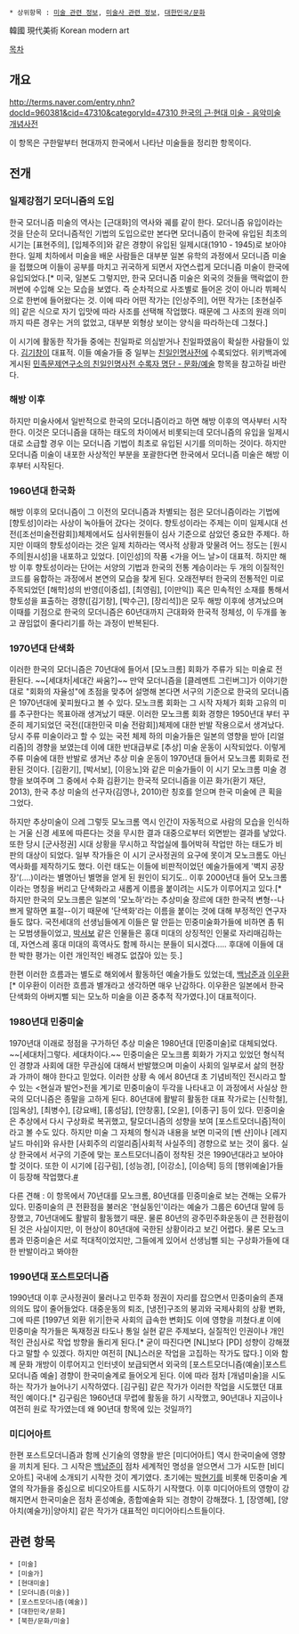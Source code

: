  * 상위항목 : [[미술 관련 정보]], [[미술사 관련 정보]], [[대한민국/문화]]
 
韓國 現代美術
Korean modern art

[[목차]]

== 개요 ==

[[http://terms.naver.com/entry.nhn?docId=960381&cid=47310&categoryId=47310 한국의 근·현대 미술 - 음악미술 개념사전]]

이 항목은 구한말부터 현대까지 한국에서 나타난 미술들을 정리한 항목이다.

== 전개 ==

=== 일제강점기 모더니즘의 도입 ===

한국 모더니즘 미술의 역사는 [근대화]의 역사와 궤를 같이 한다. 모더니즘 유입이라는 것을 단순히 모더니즘적인 기법의 도입으로만 본다면 모더니즘이 한국에 유입된 최초의 시기는 [표현주의], [입체주의]와 같은 경향이 유입된 일제시대(1910 - 1945)로 보아야 한다. 일제 치하에서 미술을 배운 사람들은 대부분 일본 유학의 과정에서 모더니즘 미술을 접했으며 이들이 공부를 마치고 귀국하게 되면서 자연스럽게 모더니즘 미술이 한국에 유입되었다.[* 미국, 일본도 그렇지만, 한국 모더니즘 미술은 외국의 것들을 맥락없이 한꺼번에 수입해 오는 모습을 보였다. 즉 순차적으로 사조별로 들어온 것이 아니라 뷔페식으로 한번에 들어왔다는 것. 이에 따라 어떤 작가는 [인상주의], 어떤 작가는 [초현실주의] 같은 식으로 자기 입맛에 따라 사조를 선택해 작업했다. 때문에 그 사조의 원래 의미까지 따른 경우는 거의 없었고, 대부분 외형상 보이는 양식을 따라하는데 그쳤다.]

이 시기에 활동한 작가들 중에는 친일파로 의심받거나 친일파였음이 확실한 사람들이 있다. [[김기창]]이 대표적. 이들 예술가들 중 일부는 [[친일인명사전]]에 수록되었다. 위키백과에 게시된 [https://ko.wikipedia.org/wiki/%EB%AF%BC%EC%A1%B1%EB%AC%B8%EC%A0%9C%EC%97%B0%EA%B5%AC%EC%86%8C%EC%9D%98_%EC%B9%9C%EC%9D%BC%EC%9D%B8%EB%AA%85%EC%82%AC%EC%A0%84_%EC%88%98%EB%A1%9D%EC%9E%90_%EB%AA%85%EB%8B%A8_-_%EB%AC%B8%ED%99%94/%EC%98%88%EC%88%A0 민족문제연구소의 친일인명사전 수록자 명단 - 문화/예술] 항목을 참고하길 바란다.

=== 해방 이후 ===

하지만 미술사에서 일반적으로 한국의 모더니즘이라고 하면 해방 이후의 역사부터 시작한다. 이것은 모더니즘을 대하는 태도의 차이에서 비롯되는데 모더니즘의 유입을 일제시대로 소급할 경우 이는 모더니즘 기법이 최초로 유입된 시기를 의미하는 것이다. 하지만 모더니즘 미술이 내포한 사상적인 부분을 포괄한다면 한국에서 모더니즘 미술은 해방 이후부터 시작된다.

=== 1960년대 한국화 ===

해방 이후의 모더니즘이 그 이전의 모더니즘과 차별되는 점은 모더니즘이라는 기법에 [향토성]이라는 사상이 녹아들어 갔다는 것이다. 향토성이라는 주제는 이미 일제시대 선전([조선미술전람회])체제에서도 심사위원들이 심사 기준으로 삼았던 중요한 주제다. 하지만 이때의 향토성이라는 것은 일제 치하라는 역사적 상황과 맞물려 어느 정도는 [원시주의|원시성]을 내포하고 있었다. [이인성]의 작품 <가을 어느 날>이 대표적. 하지만 해방 이후 향토성이라는 단어는 서양의 기법과 한국의 전통 계승이라는 두 개의 이질적인 코드를 융합하는 과정에서 본연의 모습을 찾게 된다. 오래전부터 한국의 전통적인 미로 주목되었던 [해학]성의 반영([이중섭], [최영림], [이만익]) 혹은 민속적인 소재를 통해서 향토성을 표출하는 경향([김기창], [박수근], [장리석])은 모두 해방 이후에 생겨났으며 이때를 기점으로 한국의 모더니즘은 60년대까지 근대화와 한국적 정체성, 이 두개를 놓고 끊임없이 줄다리기를 하는 과정이 반복된다.

=== 1970년대 단색화 ===

이러한 한국의 모더니즘은 70년대에 들어서 [모노크롬] 회화가 주류가 되는 미술로 전환된다. ~~[세대차|세대간 싸움?]~~ 만약 모더니즘을 [클레멘트 그린버그]가 이야기한 대로 "회화의 자율성"에 초점을 맞추어 설명해 본다면 서구의 기준으로 한국의 모더니즘은 1970년대에 꽃피웠다고 볼 수 있다. 모노크롬 회화는 그 시작 자체가 회화 고유의 미를 추구한다는 목표아래 생겨났기 때문. 이러한 모노크롬 회화 경향은 1950년대 부터 꾸준히 제기되었던 국전([대한민국 미술 전람회])체제에 대한 반발 작용으로서 생겨났다. 당시 주류 미술이라고 할 수 있는 국전 체제 하의 미술가들은 일본의 영향을 받아 [리얼리즘]의 경향을 보였는데 이에 대한 반대급부로 [추상] 미술 운동이 시작되었다. 이렇게 주류 미술에 대한 반발로 생겨난 추상 미술 운동이 1970년대 들어서 모노크롬 회화로 전환된 것이다. [김환기], [박서보], [이응노]와 같은 미술가들이 이 시기 모노크롬 미술 경향을 보여주며 그 중에서 수화 김환기는 한국적 모더니즘을 이끈 화가(환기 재단, 2013), 한국 추상 미술의 선구자(김영나, 2010)란 칭호를 얻으며 한국 미술에 큰 획을 그었다. 

하지만 추상미술이 으레 그렇듯 모노크롬 역시 인간이 자동적으로 사람의 모습을 인식하는 거울 신경 세포에 따른다는 것을 무시한 결과 대중으로부터 외면받는 결과를 낳았다. 또한 당시 [군사정권] 시대 상황을 무시하고 작업실에 틀어박혀 작업만 하는 태도가 비판의 대상이 되었다. 일부 작가들은 이 시기 군사정권의 요구에 못이겨 모노크롬도 아닌 역사화를 제작하기도 했다. 이런 태도는 이들에 비판적이었던 예술가들에게 '벽지 공장장'(....)이라는 별명아닌 별명을 얻게 된 원인이 되기도.. 이후 2000년대 들어 모노크롬이라는 명칭을 버리고 단색화라고 새롭게 이름을 붙이려는 시도가 이루어지고 있다.[* 하지만 한국의 모노크롬은 일본의 '모노하'라는 추상미술 장르에 대한 한국적 변형--나쁘게 말하면 표절--이기 때문에 '단색화'라는 이름을 붙이는 것에 대해 부정적인 연구자들도 많다. 국전세대의 선생님들에게 이들은 말 안듣는 민중미술화가들에 비하면 좀 튀는 모범생들이었고, [[박서보]] 같은 인물들은 홍대 미대의 상징적인 인물로 자리매김하는데, 자연스레 홍대 미대의 흑역사도 함께 하시는 분들이 되시겠다..... 후대에 이들에 대한 박한 평가는 이런 개인적인 배경도 없잖아 있는 듯.]

한편 이러한 흐름과는 별도로 해외에서 활동하던 예술가들도 있었는데, [[백남준]]과 [[이우환]][* 이우환이 이러한 흐름과 별개라고 생각하면 매우 난감하다. 이우환은 일본에서 한국 단색화의 아버지뻘 되는 모노하 미술을 이끈 중추적 작가였다.]이 대표적이다.

=== 1980년대 민중미술 ===

1970년대 이래로 정점을 구가하던 추상 미술은 1980년대 [민중미술]로 대체되었다. ~~[세대차|그렇다. 세대차이다.~~ 민중미술은 모노크롬 회화가 가지고 있었던 형식적인 경향과 사회에 대한 무관심에 대해서 반발했으며 미술이 사회의 일부로서 삶의 현장과 가까이 해야 한다고 믿었다. 이러한 상황 속 에서 80년대 초 기념비적인 전시라고 할 수 있는 <현실과 발언>전을 계기로 민중미술이 두각을 나타내고 이 과정에서 사실상 한국의 모더니즘은 종말을 고하게 된다. 80년대에 활발히 활동한 대표 작가로는 [신학철], [임옥상], [최병수], [강요배], [홍성담], [안창홍], [오윤], [이종구] 등이 있다. 민중미술은 추상에서 다시 구상화로 복귀했고, 탈모더니즘의 성향을 보여 [포스트모더니즘]적이라고 볼 수도 있다. 하지만 미술 그 자체의 형식과 내용을 보면 미국의 [벤 샨]이나 [레지날드 마쉬]와 유사한 [사회주의 리얼리즘|사회적 사실주의] 경향으로 보는 것이 옳다. 실상 한국에서 서구의 기준에 맞는 포스트모더니즘이 정착된 것은 1990년대라고 보아야 할 것이다. 또한 이 시기에 [김구림], [성능경], [이강소], [이승택] 등의 [행위예술]가들이 등장해 작업했다.[http://m.blog.ohmynews.com/seulsong/149910 #]

다른 견해 : 이 항목에서 70년대를 모노크롬, 80년대를 민중미술로 보는 견해는 오류가 있다. 민중미술의 큰 전환점을 불러온 '현실동인'이라는 예술가 그룹은 60년대 말에 등장했고, 70년대에도 활발히 활동했기 때문. 물론 80년의 광주민주화운동이 큰 전환점이 된 것은 사실이지만, 이 현상이 80년대에 국한된 상황이라고 보긴 어렵다. 물론 모노크롬과 민중미술은 서로 적대적이었지만, 그들에게 있어서 선생님뻘 되는 구상화가들에 대한 반발이라고 봐야한




=== 1990년대 포스트모더니즘 ===

1990년대 이후 군사정권이 물러나고 민주화 정권이 자리를 잡으면서 민중미술의 존재 의의도 많이 줄어들었다. 대중운동의 퇴조, [냉전]구조의 붕괴와 국제사회의 상황 변화, 그에 따른 [1997년 외환 위기|한국 사회의 급속한 변화]도 이에 영향을 끼쳤다.[http://weekly.khan.co.kr/khnm.html?artid=19160&mode=view #] 이에 민중미술 작가들은 독재정권 타도나 통일 실현 같은 주제보다, 실질적인 인권이나 개인적인 관심사로 작업 방향을 돌리게 된다.[* 굳이 따진다면 [NL]보다 [PD] 성향이 강해졌다고 말할 수 있겠다. 하지만 여전히 [NL]스러운 작업을 고집하는 작가도 많다.] 이와 함께 문화 개방이 이루어지고 인터넷이 보급되면서 외국의 [포스트모더니즘(예술)|포스트모더니즘 예술] 경향이 한국미술계로 들어오게 된다. 이에 따라 점차 [개념미술]을 시도하는 작가가 늘어나기 시작하였다. [김구림] 같은 작가가 이러한 작업을 시도했던 대표적인 예이다.[* 김구림은 1960년대 무렵에 활동을 하기 시작했고, 90년대나 지금이나 여전히 원로 작가였는데 왜 90년대 항목에 있는 것일까?]

=== 미디어아트 ===

한편 포스트모더니즘과 함께 신기술의 영향을 받은 [미디어아트] 역시 한국미술에 영향을 끼치게 된다. 그 시작은 [[백남준]]이 점차 세계적인 명성을 얻으면서 그가 시도한 [비디오아트] 국내에 소개되기 시작한 것이 계기였다. 초기에는 [[박현기]]를 비롯해 민중미술 계열의 작가들을 중심으로 비디오아트를 시도하기 시작했다. 이후 미디어아트의 영향이 강해지면서 한국미술은 점차 혼성예술, 종합예술화 되는 경향이 강해졌다. [https://mirror.enha.kr/wiki/%EC%9D%B4%EB%B6%88#s-3|이불], [장영혜], [양아치(예술가)|양아치] 같은 작가가 대표적인 미디어아티스트들이다.

== 관련 항목 ==

 * [미술]
 * [미술가]
 * [현대미술]
 * [모더니즘(미술)]
 * [포스트모더니즘(예술)]
 * [대한민국/문화]
 * [북한/문화/미술]

